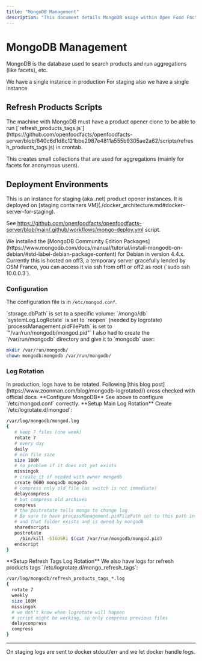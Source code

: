 ```yaml
---
title: "MongoDB Management"
description: "This document details MongoDB usage within Open Food Facts, covering its role in product search and aggregations. It outlines production and staging deployments, including refresh scripts, installation specifics, and log rotation configurations for optimal performance and data management."
---
```



# MongoDB Management

MongoDB is the database used to search products and run aggregations (like facets), etc.

<Cards>
<Card title="Production Instance">
We have a single instance in production
</Card>
<Card title="Staging Instance">
For staging also we have a single instance
</Card>
</Cards>

## Refresh Products Scripts

<Callout type="info">
The machine with MongoDB must have a product opener clone to be able to run [`refresh_products_tags.js`](https://github.com/openfoodfacts/openfoodfacts-server/blob/640c6d1d8c121bbe2987e4811a555b9305ae2a62/scripts/refresh_products_tags.js) in crontab.

This creates small collections that are used for aggregations (mainly for facets for anonymous users).
</Callout>

## Deployment Environments

<Tabs>
<Tab value="staging" label="Staging Instance">
<Card title="Staging Deployment">
This is an instance for staging (aka .net) product opener instances.
</Card>

<Callout type="info">
It is deployed on [staging containers VM](./docker_architecture.md#docker-server-for-staging).

See https://github.com/openfoodfacts/openfoodfacts-server/blob/main/.github/workflows/mongo-deploy.yml script.
</Callout>
</Tab>

<Tab value="production" label="Production Instance">
<Card title="Production Setup">
We installed the [MongoDB Community Edition Packages](https://www.mongodb.com/docs/manual/tutorial/install-mongodb-on-debian/#std-label-debian-package-content) for Debian in version 4.4.x.
</Card>

<Callout type="info">
Currently this is hosted on off3, a temporary server gracefully lended by OSM France, you can access it via ssh from off1 or off2 as root (`sudo ssh 10.0.0.3`).
</Callout>

### Configuration

The configuration file is in `/etc/mongod.conf`.

<Cards>
<Card title="Storage Path">
`storage.dbPath` is set to a specific volume: `/mongo/db`
</Card>
<Card title="Log Rotation">
`systemLog.LogRotate` is set to `reopen` (needed by logrotate)
</Card>
<Card title="PID File Path">
`processManagement.pidFilePath` is set to `"/var/run/mongodb/mongod.pid"`
</Card>
</Cards>

<Callout type="warning">
I also had to create the `/var/run/mongodb` directory and give it to `mongodb` user:

```bash title="Create MongoDB Runtime Directory"
mkdir /var/run/mongodb/
chown mongodb:mongodb /var/run/mongodb/
```
</Callout>

### Log Rotation

<Callout type="info">
In production, logs have to be rotated. Following [this blog post](https://www.zoonman.com/blog/mongodb-logrotated/) cross checked with official docs.
</Callout>

<Steps>
<Step>
**Configure MongoDB**
See above to configure `/etc/mongod.conf` correctly.
</Step>

<Step>
**Setup Main Log Rotation**
Create `/etc/logrotate.d/mongod`:

```bash title="/etc/logrotate.d/mongod"
/var/log/mongodb/mongod.log
{
   # keep 7 files (one week)
   rotate 7
   # every day
   daily
   # min file size
   size 100M
   # no problem if it does not yet exists
   missingok
   # create it if needed with owner mongodb
   create 0600 mongodb mongodb
   # compress only old file (as switch is not immediate)
   delaycompress
   # but compress old archives
   compress
   # the postrotate tells mongo to change log
   # Be sure to have processManagement.pidFilePath set to this path in mongod.conf
   # and that folder exists and is owned by mongodb
   sharedscripts
   postrotate
     /bin/kill -SIGUSR1 $(cat /var/run/mongodb/mongod.pid)
   endscript
}
```
</Step>

<Step>
**Setup Refresh Tags Log Rotation**
We also have logs for refresh products tags `/etc/logrotate.d/mongo_refresh_tags`:

```bash title="/etc/logrotate.d/mongo_refresh_tags"
/var/log/mongodb/refresh_products_tags_*.log
{
  rotate 7
  weekly
  size 100M
  missingok
  # we don't know when logrotate will happen
  # script might be working, so only compress previous files
  delaycompress
  compress
}
```
</Step>
</Steps>
</Tab>
</Tabs>

---

<Callout type="info">
On staging logs are sent to docker stdout/err and we let docker handle logs.
</Callout>
